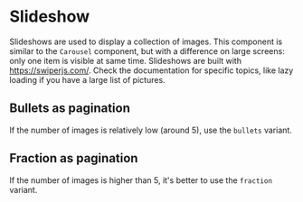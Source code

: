 
<Meta of={SlideshowStories} />

# Slideshow

Slideshows are used to display a collection of images. This component is similar to the `Carousel` component, but with a difference on large screens: only one item is visible at same time.
Slideshows are built with https://swiperjs.com/. Check the documentation for specific topics, like lazy loading if you have a large list of pictures.

## Bullets as pagination

If the number of images is relatively low (around 5), use the `bullets` variant.

<Canvas of={SlideshowStories.WithBullets} />

## Fraction as pagination

If the number of images is higher than 5, it's better to use the `fraction` variant.

<Canvas of={SlideshowStories.WithFraction} />
